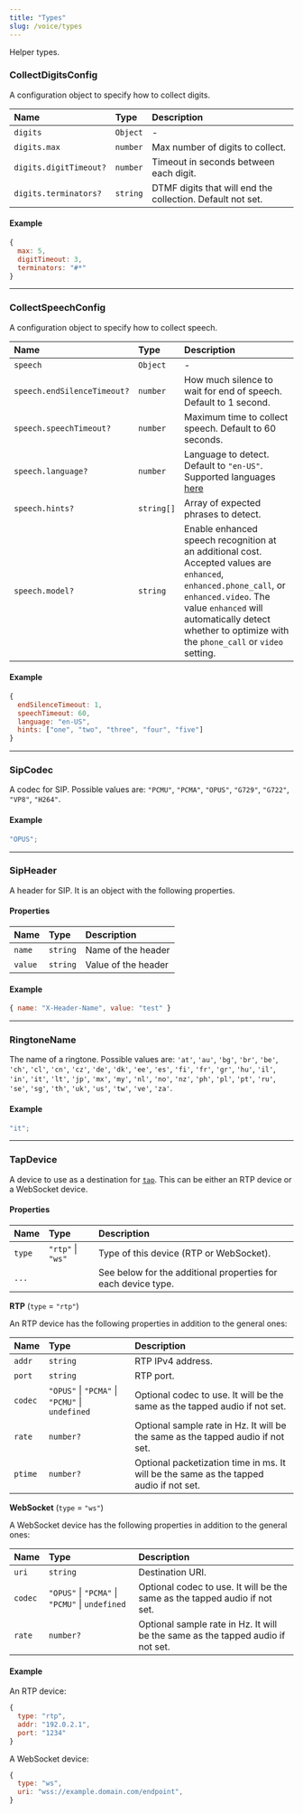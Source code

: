 ```yaml
---
title: "Types"
slug: /voice/types
---
```


[here]: /voice/getting-started/voice-and-languages
[voice-call]: ./voice-call.mdx#tap

Helper types.

### CollectDigitsConfig

A configuration object to specify how to collect digits.

| Name                   | Type     | Description                                                |
|:-----------------------|:---------|:-----------------------------------------------------------|
| `digits`               | `Object` | -                                                          |
| `digits.max`           | `number` | Max number of digits to collect.                           |
| `digits.digitTimeout?` | `number` | Timeout in seconds between each digit.                     |
| `digits.terminators?`  | `string` | DTMF digits that will end the collection. Default not set. |

#### Example

```js
{
  max: 5,
  digitTimeout: 3,
  terminators: "#*"
}
```

---

### CollectSpeechConfig

A configuration object to specify how to collect speech.

| Name                        | Type       | Description                                                                                                                                                                                                                                        |
|:----------------------------|:-----------|:---------------------------------------------------------------------------------------------------------------------------------------------------------------------------------------------------------------------------------------------------|
| `speech`                    | `Object`   | -                                                                                                                                                                                                                                                  |
| `speech.endSilenceTimeout?` | `number`   | How much silence to wait for end of speech. Default to 1 second.                                                                                                                                                                                   |
| `speech.speechTimeout?`     | `number`   | Maximum time to collect speech. Default to 60 seconds.                                                                                                                                                                                             |
| `speech.language?`          | `number`   | Language to detect. Default to `"en-US"`. Supported languages [here][here]                                                                                                                                                  |
| `speech.hints?`             | `string[]` | Array of expected phrases to detect.                                                                                                                                                                                                               |
| `speech.model?`             | `string`   | Enable enhanced speech recognition at an additional cost. Accepted values are `enhanced`, `enhanced.phone_call`, or `enhanced.video`. The value `enhanced` will automatically detect whether to optimize with the `phone_call` or `video` setting. |

#### Example

```js
{
  endSilenceTimeout: 1,
  speechTimeout: 60,
  language: "en-US",
  hints: ["one", "two", "three", "four", "five"]
}
```

---

### SipCodec

A codec for SIP. Possible values are: `"PCMU"`, `"PCMA"`, `"OPUS"`, `"G729"`, `"G722"`, `"VP8"`, `"H264"`.

#### Example

```js
"OPUS";
```

---

### SipHeader

A header for SIP. It is an object with the following properties.

#### Properties

| Name    | Type     | Description         |
|:--------|:---------|:--------------------|
| `name`  | `string` | Name of the header  |
| `value` | `string` | Value of the header |

#### Example

```js
{ name: "X-Header-Name", value: "test" }
```

---

### RingtoneName

The name of a ringtone. Possible values are: `'at'`, `'au'`, `'bg'`, `'br'`, `'be'`, `'ch'`, `'cl'`, `'cn'`, `'cz'`, `'de'`, `'dk'`, `'ee'`, `'es'`, `'fi'`, `'fr'`, `'gr'`, `'hu'`, `'il'`, `'in'`, `'it'`, `'lt'`, `'jp'`, `'mx'`, `'my'`, `'nl'`, `'no'`, `'nz'`, `'ph'`, `'pl'`, `'pt'`, `'ru'`, `'se'`, `'sg'`, `'th'`, `'uk'`, `'us'`, `'tw'`, `'ve'`, `'za'`.

#### Example

```js
"it";
```

---

### TapDevice

A device to use as a destination for [`tap`][voice-call].
This can be either an RTP device or a WebSocket device.

#### Properties

| Name   | Type              | Description                                                   |
|:-------|:------------------|:--------------------------------------------------------------|
| `type` | `"rtp"` \| `"ws"` | Type of this device (RTP or WebSocket).                       |
| `...`  |                   | See below for the additional properties for each device type. |

**RTP** (`type` = `"rtp"`)

An RTP device has the following properties in addition to the general ones:

| Name    | Type                                            | Description                                                                            |
|:--------|:------------------------------------------------|:---------------------------------------------------------------------------------------|
| `addr`  | `string`                                        | RTP IPv4 address.                                                                      |
| `port`  | `string`                                        | RTP port.                                                                              |
| `codec` | `"OPUS"` \| `"PCMA"` \| `"PCMU"` \| `undefined` | Optional codec to use. It will be the same as the tapped audio if not set.             |
| `rate`  | `number?`                                       | Optional sample rate in Hz. It will be the same as the tapped audio if not set.        |
| `ptime` | `number?`                                       | Optional packetization time in ms. It will be the same as the tapped audio if not set. |

**WebSocket** (`type` = `"ws"`)

A WebSocket device has the following properties in addition to the general ones:

| Name    | Type                                            | Description                                                                     |
|:--------|:------------------------------------------------|:--------------------------------------------------------------------------------|
| `uri`   | `string`                                        | Destination URI.                                                                |
| `codec` | `"OPUS"` \| `"PCMA"` \| `"PCMU"` \| `undefined` | Optional codec to use. It will be the same as the tapped audio if not set.      |
| `rate`  | `number?`                                       | Optional sample rate in Hz. It will be the same as the tapped audio if not set. |

#### Example

An RTP device:

```js
{
  type: "rtp",
  addr: "192.0.2.1",
  port: "1234"
}
```

A WebSocket device:

```js
{
  type: "ws",
  uri: "wss://example.domain.com/endpoint",
}
```
